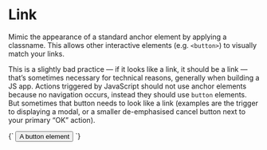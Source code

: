 
<Meta title="Atoms/Link" />

# Link

Mimic the appearance of a standard anchor element by applying a classname. This allows other interactive elements (e.g. `<button>`) to visually match your links.

This is a slightly bad practice — if it looks like a link, it should be a link — that’s sometimes necessary for technical reasons, generally when building a JS app. Actions triggered by JavaScript should not use anchor elements because no navigation occurs, instead they should use `button` elements. But sometimes that button needs to look like a link (examples are the trigger to displaying a modal, or a smaller de-emphasised cancel button next to your primary “OK” action).

<Canvas>
  <Story name="Link">
    {`
      <button class="a-link" type="button">A button element</button>
    `}
  </Story>
</Canvas>

